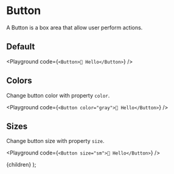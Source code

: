 
# Button

A Button is a box area that allow user perform actions.

## Default

<Playground code={`<Button>👋 Hello</Button>`} />

## Colors

Change button color with property `color`.

<Playground code={`<Button color="gray">👋 Hello</Button>`} />

## Sizes

Change button size with property `size`.

<Playground code={`<Button size="sm">👋 Hello</Button>`} />

  <Layout>
    {children}
  </Layout>
);